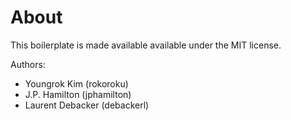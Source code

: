 # About

This boilerplate is made available available under the MIT license.

Authors:

* Youngrok Kim (rokoroku)
* J.P. Hamilton (jphamilton)
* Laurent Debacker (debackerl)

